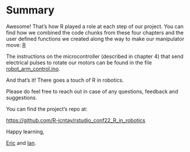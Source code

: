 # Summary

Awesome! That's how R played a role at each step of our project. You can find how we combined the code chunks from these four chapters and the user defined functions we created along the way to make our manipulator move: [R](https://github.com/R-icntay/rstudio_conf22_R_in_robotics/tree/main/R)

The instructions on the microcontroller (described in chapter 4) that send electrical pulses to rotate our motors can be found in the file [robot_arm_control.ino](https://github.com/R-icntay/rstudio_conf22_R_in_robotics/blob/main/arduino_code/robot_arm_control.ino).

And that's it! There goes a touch of R in robotics.

Please do feel free to reach out in case of any questions, feedback and suggestions.

::: callout-note
You can find the project's repo at:

<https://github.com/R-icntay/rstudio_conf22_R_in_robotics>
:::

Happy learning,

[Eric](https://twitter.com/ericntay) and [Ian](https://twitter.com/Entity_4004).
